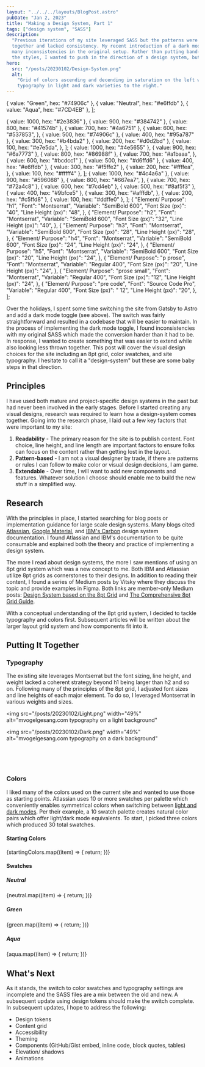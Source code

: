 ```yaml
---
layout: "../../../layouts/BlogPost.astro"
pubDate: "Jan 2, 2023"
title: "Making a Design System, Part 1"
tags: ["design system", "SASS"]
description:
  "Previous iterations of my site leveraged SASS but the patterns were thrown
  together and lacked consistency. My recent introduction of a dark mode exposed
  many inconsistencies in the original setup. Rather than putting band-aids on
  the styles, I wanted to push in the direction of a design system, but how?"
hero:
  src: "/posts/20230102/Design-System.png"
  alt:
    "Grid of colors ascending and decending in saturation on the left with
    typography in light and dark varieties to the right."
---
```



  { value: "Green", hex: "#74906c" },
  { value: "Neutral", hex: "#e6ffdb" },
  { value: "Aqua", hex: "#7CD4EB" },
];

  { value: 1000, hex: "#2e3836" },
  { value: 900, hex: "#384742" },
  { value: 800, hex: "#41574b" },
  { value: 700, hex: "#4a6751" },
  {
    value: 600,
    hex: "#537853",
  },
  { value: 500, hex: "#74906c" },
  { value: 400, hex: "#95a787" },
  { value: 300, hex: "#b4bda2" },
  { value: 200, hex: "#d0d2bd" },
  {
    value: 100,
    hex: "#e7e5da",
  },
];
  { value: 1000, hex: "#4e5655" },
  { value: 900, hex: "#6a7773" },
  { value: 800, hex: "#86988f" },
  {
    value: 700,
    hex: "#a1baaa",
  },
  { value: 600, hex: "#bcdcc1" },
  { value: 500, hex: "#d6ffd6" },
  { value: 400, hex: "#e6ffdb" },
  { value: 300, hex: "#f5ffe2" },
  {
    value: 200,
    hex: "#ffffea",
  },
  { value: 100, hex: "#fffff4" },
];
  { value: 1000, hex: "#4c4a6a" },
  { value: 900, hex: "#596088" },
  {
    value: 800,
    hex: "#667ea7",
  },
  { value: 700, hex: "#72a4c8" },
  { value: 600, hex: "#7cd4eb" },
  { value: 500, hex: "#8af5f3" },
  { value: 400, hex: "#9bfce5" },
  {
    value: 300,
    hex: "#afffdb",
  },
  { value: 200, hex: "#c5ffd8" },
  { value: 100, hex: "#ddffe0" },
];
  {
    "Element/ Purpose": "h1",
    "Font": "Montserrat",
    "Variable": "SemiBold 600",
    "Font Size (px)": "40",
    "Line Height (px)": "48",
  },
  {
    "Element/ Purpose": "h2",
    "Font": "Montserrat",
    "Variable": "SemiBold 600",
    "Font Size (px)": "32",
    "Line Height (px)": "40",
  },
  {
    "Element/ Purpose": "h3",
    "Font": "Montserrat",
    "Variable": "SemiBold 600",
    "Font Size (px)": "28",
    "Line Height (px)": "28",
  },
  {
    "Element/ Purpose": "h4",
    "Font": "Montserrat",
    "Variable": "SemiBold 600",
    "Font Size (px)": "24",
    "Line Height (px)": "24",
  },
  {
    "Element/ Purpose": "h5",
    "Font": "Montserrat",
    "Variable": "SemiBold 600",
    "Font Size (px)": "20",
    "Line Height (px)": "24",
  },
  {
    "Element/ Purpose": "p prose",
    "Font": "Montserrat",
    "Variable": "Regular 400",
    "Font Size (px)": "20",
    "Line Height (px)": "24",
  },
  {
    "Element/ Purpose": "prose small",
    "Font": "Montserrat",
    "Variable": "Regular 400",
    "Font Size (px)": "12",
    "Line Height (px)": "24",
  },
  {
    "Element/ Purpose": "pre code",
    "Font": "Source Code Pro",
    "Variable": "Regular 400",
    "Font Size (px)": " 12",
    "Line Height (px)": "20",
  },
];

Over the holidays, I spent some time switching the site from Gatsby to Astro and
add a dark mode toggle (see <i class="fas fa-adjust"></i> above). The switch was
fairly straightforward and resulted in a codebase that will be easier to
maintain. In the process of implementing the dark mode toggle, I found
inconsistencies with my original SASS which made the conversion harder than it
had to be. In response, I wanted to create something that was easier to extend
while also looking less thrown together. This post will cover the visual design
choices for the site including an 8pt grid, color swatches, and site typography.
I hesitate to call it a "design-system" but these are some baby steps in that
direction.

## Principles

I have used both mature and project-specific design systems in the past but had
never been involved in the early stages. Before I started creating any visual
designs, research was required to learn how a design-system comes together.
Going into the research phase, I laid out a few key factors that were important
to my site:

1. **Readability** - The primary reason for the site is to publish content. Font
   choice, line height, and line length are important factors to ensure folks
   can focus on the content rather than getting lost in the layout.
1. **Pattern-based** - I am not a visual designer by trade, if there are
   patterns or rules I can follow to make color or visual design decisions, I am
   game.
1. **Extendable** - Over time, I will want to add new components and features.
   Whatever solution I choose should enable me to build the new stuff in a
   simplified way.

## Research

With the principles in place, I started searching for blog posts or
implementation guidance for large scale design systems. Many blogs cited
[Atlassian](https://atlassian.design),
[Google Material](https://m3.material.io/styles), and
[IBM's Carbon](https://carbondesignsystem.com/guidelines/2x-grid/overview/)
design system documentation. I found Atlassian and IBM's documentation to be
quite consumable and explained both the theory and practice of implementing a
design system.

The more I read about design systems, the more I saw mentions of using an 8pt
grid system which was a new concept to me. Both IBM and Atlassian utilize 8pt
grids as cornerstones to their designs. In addition to reading their content, I
found a series of Medium posts by Vitsky where they discuss the topic and
provide examples in Figma. Both links are member-only Medium posts:
[Design System based on the 8pt Grid](https://medium.com/@VitskyDS/design-system-based-on-the-8pt-grid-2473ca5f0ae1)
and
[The Comprehensive 8pt Grid Guide](https://medium.com/swlh/the-comprehensive-8pt-grid-guide-aa16ff402179).

With a conceptual understanding of the 8pt grid system, I decided to tackle
typography and colors first. Subsequent articles will be written about the
larger layout grid system and how components fit into it.

## Putting It Together

### Typography

The existing site leverages Montserrat but the font sizing, line height, and
weight lacked a coherent strategy beyond h1 being larger than h2 and so on.
Following many of the principles of the 8pt grid, I adjusted font sizes and line
heights of each major element. To do so, I leveraged Montserrat in various
weights and sizes.

<img
  src="/posts/20230102/Light.png"
  width="49%"
  alt="mvogelgesang.com typography on a light background"
></img>
<img
  src="/posts/20230102/Dark.png"
  width="49%"
  alt="mvogelgesang.com typography on a dark background"
></img>

<br /><br />

<Table data={data}></Table>

### Colors

I liked many of the colors used on the current site and wanted to use those as
starting points. Atlassian uses 10 or more swatches per palette which
conveniently enables symmetrical colors when switching between
[light and dark modes](https://atlassian.design/foundations/color-new/color-palette-new/#picking-colors-for-dark-mode).
Per their example, a 10 swatch palette creates natural color pairs which offer
light/dark mode equivalents. To start, I picked three colors which produced 30
total swatches.

#### Starting Colors

<div style="display:flex; flex-wrap: wrap;">
  {startingColors.map((item) => {
    return <Swatch hexValue={item.hex} colorName={item.value} />;
  })}
</div>

#### Swatches

##### Neutral

<div style="display:flex; flex-wrap: wrap;">
  {neutral.map((item) => {
    return <Swatch hexValue={item.hex} colorName={"neutral" + item.value} />;
  })}
</div>

##### Green

<div style="display:flex; flex-wrap: wrap;">
  {green.map((item) => {
    return <Swatch hexValue={item.hex} colorName={"green" + item.value} />;
  })}
</div>

##### Aqua

<div style="display:flex; flex-wrap: wrap;">
  {aqua.map((item) => {
    return <Swatch hexValue={item.hex} colorName={"aqua" + item.value} />;
  })}
</div>

## What's Next

As it stands, the switch to color swatches and typography settings are
incomplete and the SASS files are a mix between the old and new. A subsequent
update using design tokens should make the switch complete. In subsequent
updates, I hope to address the following:

- Design tokens
- Content grid
- Accessibility
- Theming
- Components (GitHub/Gist embed, inline code, block quotes, tables)
- Elevation/ shadows
- Animations
